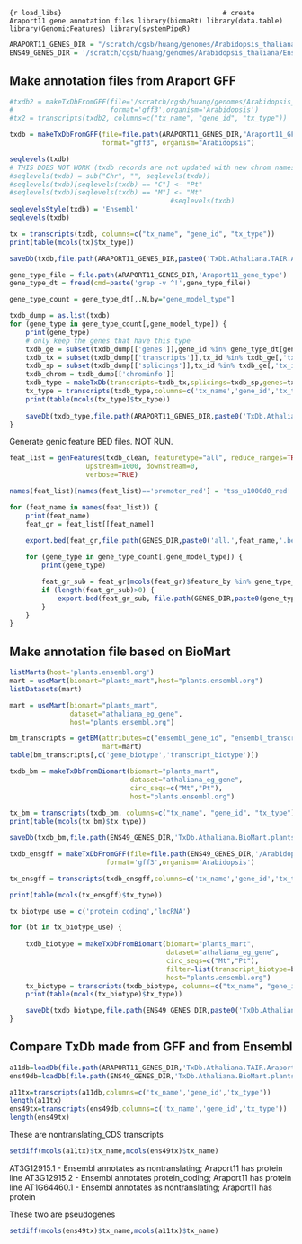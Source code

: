 
```{r load_libs}                                        # create Araport11 gene annotation files
library(biomaRt)
library(data.table)
library(GenomicFeatures)
library(systemPipeR)
```

```r
ARAPORT11_GENES_DIR = "/scratch/cgsb/huang/genomes/Arabidopsis_thaliana/TAIR/Araport11/Annotation/Archives/archive-2016-06/Genes"
ENS49_GENES_DIR = '/scratch/cgsb/huang/genomes/Arabidopsis_thaliana/Ensembl/TAIR10/Annotation/Archives/archive-2020-09-06-11-02/Genes'
```

## Make annotation files from Araport GFF
```r
#txdb2 = makeTxDbFromGFF(file='/scratch/cgsb/huang/genomes/Arabidopsis_thaliana/src/TAIR10_genome_release/TAIR10_GFF3_genes_transposons.gff',
#                        format='gff3',organism='Arabidopsis')
#tx2 = transcripts(txdb2, columns=c("tx_name", "gene_id", "tx_type"))

txdb = makeTxDbFromGFF(file=file.path(ARAPORT11_GENES_DIR,"Araport11_GFF3_genes_transposons.201606.gff"),
                       format="gff3", organism="Arabidopsis")

seqlevels(txdb)
# THIS DOES NOT WORK (txdb records are not updated with new chrom names)
#seqlevels(txdb) = sub("Chr", "", seqlevels(txdb))
#seqlevels(txdb)[seqlevels(txdb) == "C"] <- "Pt"
#seqlevels(txdb)[seqlevels(txdb) == "M"] <- "Mt"
                                        #seqlevels(txdb)
seqlevelsStyle(txdb) = 'Ensembl'
seqlevels(txdb)

tx = transcripts(txdb, columns=c("tx_name", "gene_id", "tx_type"))
print(table(mcols(tx)$tx_type))

saveDb(txdb,file.path(ARAPORT11_GENES_DIR,paste0('TxDb.Athaliana.TAIR.Araport11')))

```

```r
gene_type_file = file.path(ARAPORT11_GENES_DIR,'Araport11_gene_type')
gene_type_dt = fread(cmd=paste('grep -v ^!',gene_type_file))

gene_type_count = gene_type_dt[,.N,by="gene_model_type"]

txdb_dump = as.list(txdb)
for (gene_type in gene_type_count[,gene_model_type]) {
    print(gene_type)
    # only keep the genes that have this type
    txdb_ge = subset(txdb_dump[['genes']],gene_id %in% gene_type_dt[gene_model_type==gene_type,name])
    txdb_tx = subset(txdb_dump[['transcripts']],tx_id %in% txdb_ge[,'tx_id'])
    txdb_sp = subset(txdb_dump[['splicings']],tx_id %in% txdb_ge[,'tx_id'])
    txdb_chrom = txdb_dump[['chrominfo']]
    txdb_type = makeTxDb(transcripts=txdb_tx,splicings=txdb_sp,genes=txdb_ge,chrominfo=txdb_chrom)
    tx_type = transcripts(txdb_type,columns=c('tx_name','gene_id','tx_type'))
    print(table(mcols(tx_type)$tx_type))
    
    saveDb(txdb_type,file.path(ARAPORT11_GENES_DIR,paste0('TxDb.Athaliana.TAIR.Araport11_',gene_type)))
}

```

Generate genic feature BED files. NOT RUN.
```r
feat_list = genFeatures(txdb_clean, featuretype="all", reduce_ranges=TRUE,
                   upstream=1000, downstream=0,
                   verbose=TRUE)

names(feat_list)[names(feat_list)=='promoter_red'] = 'tss_u1000d0_red'

for (feat_name in names(feat_list)) {
    print(feat_name)
    feat_gr = feat_list[[feat_name]]
    
    export.bed(feat_gr,file.path(GENES_DIR,paste0('all.',feat_name,'.bed')))

    for (gene_type in gene_type_count[,gene_model_type]) {
        print(gene_type)

        feat_gr_sub = feat_gr[mcols(feat_gr)$feature_by %in% gene_type_dt[gene_model_type==gene_type,name]]
        if (length(feat_gr_sub)>0) {
            export.bed(feat_gr_sub, file.path(GENES_DIR,paste0(gene_type,'.',feat_name,'.bed')))
        }
    }
}
```

## Make annotation file based on BioMart

```r
listMarts(host='plants.ensembl.org')
mart = useMart(biomart="plants_mart",host="plants.ensembl.org")
listDatasets(mart)
```

```r
mart = useMart(biomart="plants_mart",
               dataset="athaliana_eg_gene",
               host="plants.ensembl.org")

bm_transcripts = getBM(attributes=c("ensembl_gene_id", "ensembl_transcript_id","gene_biotype","transcript_biotype"),
                       mart=mart)
table(bm_transcripts[,c('gene_biotype','transcript_biotype')])

txdb_bm = makeTxDbFromBiomart(biomart="plants_mart",
                              dataset="athaliana_eg_gene",
                              circ_seqs=c("Mt","Pt"),
                              host="plants.ensembl.org")
                              
tx_bm = transcripts(txdb_bm, columns=c("tx_name", "gene_id", "tx_type"))
print(table(mcols(tx_bm)$tx_type))

saveDb(txdb_bm,file.path(ENS49_GENES_DIR,'TxDb.Athaliana.BioMart.plantsmart49'))

txdb_ensgff = makeTxDbFromGFF(file=file.path(ENS49_GENES_DIR,'/Arabidopsis_thaliana.TAIR10.49.gff3'),
                        format='gff3',organism='Arabidopsis')

tx_ensgff = transcripts(txdb_ensgff,columns=c('tx_name','gene_id','tx_type'))

print(table(mcols(tx_ensgff)$tx_type))

tx_biotype_use = c('protein_coding','lncRNA')

for (bt in tx_biotype_use) {
     
    txdb_biotype = makeTxDbFromBiomart(biomart="plants_mart",
                                       dataset="athaliana_eg_gene",
                                       circ_seqs=c("Mt","Pt"),
                                       filter=list(transcript_biotype=bt),
                                       host="plants.ensembl.org")
    tx_biotype = transcripts(txdb_biotype, columns=c("tx_name", "gene_id", "tx_type"))
    print(table(mcols(tx_biotype)$tx_type))

    saveDb(txdb_biotype,file.path(ENS49_GENES_DIR,paste0('TxDb.Athaliana.BioMart.plantsmart49_',bt)))
}
```

## Compare TxDb made from GFF and from Ensembl

```r
a11db=loadDb(file.path(ARAPORT11_GENES_DIR,'TxDb.Athaliana.TAIR.Araport11_protein_coding'))
ens49db=loadDb(file.path(ENS49_GENES_DIR,'TxDb.Athaliana.BioMart.plantsmart49_protein_coding'))

a11tx=transcripts(a11db,columns=c('tx_name','gene_id','tx_type'))
length(a11tx)
ens49tx=transcripts(ens49db,columns=c('tx_name','gene_id','tx_type'))
length(ens49tx)
```

These are nontranslating_CDS transcripts
```r
setdiff(mcols(a11tx)$tx_name,mcols(ens49tx)$tx_name)
```
AT3G12915.1 - Ensembl annotates as nontranslating; Araport11 has protein line
AT3G12915.2 - Ensembl annotates protein_coding; Araport11 has protein line
AT1G64460.1 - Ensembl annotates as nontranslating; Araport11 has protein

These two are pseudogenes
```r
setdiff(mcols(ens49tx)$tx_name,mcols(a11tx)$tx_name)
```
